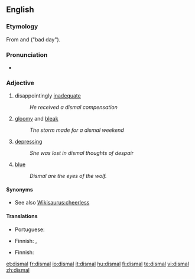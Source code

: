 ==English==

===Etymology===
From {{etyl|la}} {{term|dies|diēs|day|lang=la}} and {{term|malus||bad|lang=la}} ("bad day").

===Pronunciation===
* {{IPA|/ˈdɪzm(ə)l/}}

===Adjective===
{{en-adj}}

# disappointingly [[inadequate]]
#: ''He received a dismal compensation''
# [[gloomy]] and [[bleak]]
#: ''The storm made for a dismal weekend''
# [[depressing]]
#: ''She was lost in dismal thoughts of despair''
# [[blue]]
#: ''Dismal are the eyes of the wolf.''

====Synonyms====
* See also [[Wikisaurus:cheerless]]

====Translations====
{{trans-top|disappointingly inadequate}}
* Portuguese: {{t|pt|inadequado|m}}
{{trans-mid}}
{{trans-bottom}}

{{trans-top|gloomy and bleak}}
* Finnish: {{t+|fi|synkkä}}, {{t+|fi|surullinen}}
{{trans-mid}}
{{trans-bottom}}

{{trans-top|depressing}}
* Finnish: {{t+|fi|surullinen}}
{{trans-mid}}
{{trans-bottom}}

[[et:dismal]]
[[fr:dismal]]
[[io:dismal]]
[[it:dismal]]
[[hu:dismal]]
[[fi:dismal]]
[[te:dismal]]
[[vi:dismal]]
[[zh:dismal]]